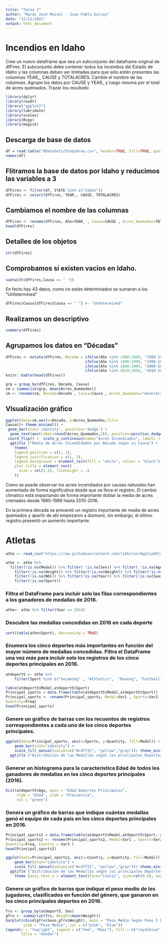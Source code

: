 ---
title: "Tarea 1"
author: "Marái José Meisel - Juan Pablo Dulcey"
date: "15/11/2021"
output: html_document
---

# Incendios en Idaho 

Cree un nuevo dataframe que sea un subconjunto del dataframe original de dfFires. El subconjunto debe contener todos los incendios del Estado de Idaho y las columnas deben ser limitadas para que sólo estén presentes las columnas YEAR_, CAUSE y TOTALACRES. Cambie el nombre de las columnas. Agrupe los datos por CAUSE y YEAR_ y luego resuma por el total de acres quemados. Trazar los resultado


```{r include=FALSE}
library(dplyr)
library(readr)
library("ggplot2")
library(lubridate)
library(scales)
library(Rcpp)
library(magick)
```


## Descarga de base de datos
```{r}
df = read.table("RDataSets/StudyArea.csv", header=TRUE, fill=TRUE, quote="", sep=",")
names(df)
```

## Flitramos la base de datos por Idaho y reducimos las variables a 3
```{r}
dfFires <- filter(df, STATE %in% c("Idaho"))
dfFires <- select(dfFires, YEAR_, CAUSE, TOTALACRES)
```


## Cambiamos el nombre de las columnas
```{r}
dfFires <- rename(dfFires, Año=YEAR_ , Causa=CAUSE , Acres_Quemados=TOTALACRES)
head(dfFires)
```

## Detalles de los objetos
```{r}
str(dfFires)
```

## Comprobamos si existen vacios en Idaho.

```{r}
sum(with(dfFires,Causa == " "))
```
En fecto hay 43 datos, como no están determinados se sumaran a los "Unfetermined"

```{r}
dfFires$Causa[dfFires$Causa == " "] <- "Undetermined"
```


## Realizamos un descriptivo

```{r}
summary(dfFires)
```

## Agrupamos los datos en "Décadas"
```{r}
dfFires <- mutate(dfFires, Decada = ifelse(Año %in% 1980:1989, "1980-1989", 
                                    ifelse(Año %in% 1990:1999, "1990-1999",
                                    ifelse(Año %in% 2000:2009, "2000-2009", 
                                    ifelse(Año %in% 2010:2016, "2010-2016", "-99")))))
knitr::kable(head(dfFires))
```

```{r}
grp = group_by(dfFires, Decada, Causa)
sm = summarize(grp, mean(Acres_Quemados))
sm <- rename(sm, Decada=Decada , Causa=Causa , Acres_Quemados="mean(Acres_Quemados)")
```

## VIsualización gráfico


```{r}
ggplot(data=sm,aes(x=Decada, y=Acres_Quemados,fill=	
Causa))+ theme_minimal() + 
 geom_bar(stat='identity', position='dodge') +
  geom_text(aes(label=round(Acres_Quemados,2)), position=position_dodge(width=0.9), vjust=0.25) + 
 coord_flip() +  scale_y_continuous(name="Acres Incendiados", labels = comma) + 
  ggtitle ("Media de Acres Incendidados por Década según su Causa") + 
    theme(
    legend.position = c(1, 1),
    legend.justification = c(1, 3),
    legend.background = element_rect(fill = "white", colour = "black"),
    plot.title = element_text(
      size = rel(1.2), lineheight = .9
    )) 
```
Como se puede observar los acres incendiados por causas naturales han aumentado de forma significativa desde que se lleva el registro. El cambio clímatico está impactando de forma importante doblar la media de acres cremados desde 1980-1989 hasta 2010-2016.

En la primera década se presentó un registro importante de media de acres quemados y apartir de ahí empezaron a dismunir, sin embargo, el último registro presentó un aumento importante.


# Atletas

```{r include=FALSE}
athe <- read_csv("https://raw.githubusercontent.com/lihkirun/AppliedStatisticMS/main/DataVisualizationRPython/Lectures/Python/PythonDataSets/athlete_events.csv")
```

```{r}

athe <- athe %>% 
  filter(!is.na(Medal)) %>% filter( !is.na(Sex)) %>% filter( !is.na(Age)) %>%
    filter(!is.na(Height)) %>% filter(!is.na(Weight)) %>% filter(!is.na(Team)) %>%
    filter(!is.na(NOC)) %>% filter(!is.na(Year)) %>% filter(!is.na(Season)) %>% 
    filter(!is.na(Sport))


```


### Filtra el DataFrame para incluir solo las filas correspondientes a los ganadores de medallas de 2016.

```{r}

athe<- athe %>% filter(Year == 2016) 

```


### Descubre las medallas concedidas en 2016 en cada deporte

```{r}

sort(table(athe$Sport), decreasing = TRUE)

```

### Enumera los cinco deportes más importantes en función del mayor número de medallas concedidas. Filtra el DataFrame una vez más para incluir solo los registros de los cinco deportes principales en 2016.

```{r}

atdeport5 <- athe %>% 
    filter(Sport %in% c("Swimming" , "Athletics",  "Rowing", "Football", "Hockey"))


```


```{r}
table(atdeport5$Medal,atdeport5$Sport)
Principal_sports = data.frame(table(atdeport5$Medal,atdeport5$Sport))
Principal_sports <- rename(Principal_sports, Medal=Var1 , Sports=Var2 , 
Quantity=Freq)
head(Principal_sports)
```

### Genere un gráfico de barras con los recuentos de registros correspondientes a cada uno de los cinco deportes principales.

```{r}
ggplot(data=Principal_sports, aes(x=Sports, y=Quantity, fill=Medal)) + 
    geom_bar(stat="identity") +
    scale_fill_manual(values=c("#cd7f32", "yellow","gray"))+ theme_minimal() + 
  ggtitle ("Distribución de las Medallas según los principales Deportes")

```

### Generar un histograma para la característica Edad de todos los ganadores de medallas en los cinco deportes principales (2016).


```{r hist_edad, echo=FALSE}

hist(atdeport5$Age, main = "Edad Deportes Principales", 
     xlab = "Edad", ylab = "Frecuencia", 
     col = "green")

```

### Genera un gráfico de barras que indique cuántas medallas ganó el equipo de cada país en los cinco deportes principales en 2016.

```{r}
Principal_sports2 = data.frame(table(atdeport5$Medal,atdeport5$Sport, atdeport5$Team))
Principal_sports2 <- rename(Principal_sports2, Medal=Var1 , Sports=Var2 , 
Quantity=Freq, Country = Var3 )
head(Principal_sports2)
```

```{r}
ggplot(data=Principal_sports2, aes(x=Country, y=Quantity, fill=Medal)) + 
    geom_bar(stat="identity") +
    scale_fill_manual(values=c("#cd7f32", "yellow","gray"))+ theme_minimal() + 
  ggtitle ("Distribución de las Medallas según los principales Deportes") + 
    theme (axis.text.x = element_text(face="italic", size=rel(0.8), angle = 90))

```

### Genere un gráfico de barras que indique el peso medio de los jugadores, clasificados en función del género, que ganaron en los cinco principales deportes en 2016.
```{r}

frx <- group_by(atdeport5, Sex)
gfrx <- summarize(frx, Weight=mean(Weight))
barplot(cbind(gfrx$Sexo,gfrx$Weight), main = "Peso Medio Según Peso 5 Deportes Principales", 
        ylab = "Peso Medio", col = c("pink", "blue"))
legend(x = "topright", legend = c("Fem", "Masc"), fill = c("royalblue", "grey"), 
       title = "Gender")

```







